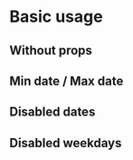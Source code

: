 



# Basic usage

## Without props

<Playground>
<WindowCalendar/>
</Playground>

## Min date / Max date

<Playground>
<WindowCalendar
  min={new Date(2019, 0)} // Minimum month to render
  minDate={new Date(2019, 0, 10)} // Minimum selectable date
  max={new Date(2019, 11)} // Maximum month to render
  maxDate={new Date(2019, 10, 15)} // Minimum selectable date
/>
</Playground>

## Disabled dates

<Playground>
<WindowCalendar
  disabledDates={[
    new Date(2019, 4, 10),
    new Date(2019, 4, 13),
    new Date(2019, 4, 17),
  ]}
/>
</Playground>

## Disabled weekdays

<Playground>
<WindowCalendar disabledDays={[0, 6]} />
</Playground>

